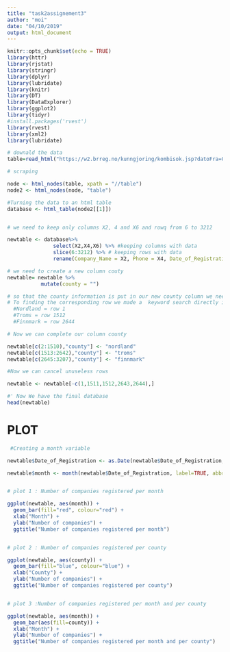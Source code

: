 ```yaml
---
title: "task2assignement3"
author: "moi"
date: "04/10/2019"
output: html_document
---
```



```r
knitr::opts_chunk$set(echo = TRUE)
library(httr)
library(rjstat)
library(stringr)
library(dplyr)
library(lubridate)
library(knitr)
library(DT)
library(DataExplorer)
library(ggplot2)
library(tidyr)
#install.packages('rvest')
library(rvest)
library(xml2)
library(lubridate)

```
```r
# downald the data
table=read_html("https://w2.brreg.no/kunngjoring/kombisok.jsp?datoFra=01.01.2018&datoTil=01.01.2019&id_region=100&id_fylke=-+-+-&id_niva1=2&id_bransje1=0")

# scraping

node <- html_nodes(table, xpath = "//table") 
node2 <- html_nodes(node, "table")

#Turning the data to an html table
database <- html_table(node2[[1]])


# we need to keep only columns X2, 4 and X6 and rowq from 6 to 3212

newtable <- database%>% 
               select(X2,X4,X6) %>% #keeping columns with data
               slice(6:3212) %>% # keeping rows with data
               rename(Company_Name = X2, Phone = X4, Date_of_Registration= X6)   

# we need to create a new column couty            
newtable= newtable %>%
           mutate(county = "") 

# so that the county information is put in our new county column we need to detect it first
# To finding the corresponding row we made a  keyword search directly in the dataset
  #Nordland = row 1
  #Troms = row 1512
  #Finnmark = row 2644

# Now we can complete our column county 

newtable[c(2:1510),"county"] <- "nordland"
newtable[c(1513:2642),"county"] <- "troms"
newtable[c(2645:3207),"county"] <- "finnmark"

#Now we can cancel unuseless rows 

newtable <- newtable[-c(1,1511,1512,2643,2644),]

#' Now We have the final database 
head(newtable)

```

# PLOT

```r

 #Creating a month variable

newtable$Date_of_Registration <- as.Date(newtable$Date_of_Registration, format="%d.%m.%Y") #Getting date of registration to date format

newtable$month <- month(newtable$Date_of_Registration, label=TRUE, abbr=FALSE)


# plot 1 : Number of companies registered per month

ggplot(newtable, aes(month)) + 
  geom_bar(fill="red", colour="red") + 
  xlab("Month") + 
  ylab("Number of companies") + 
  ggtitle("Number of companies registered per month")


# plot 2 : Number of companies registered per county

ggplot(newtable, aes(county)) + 
  geom_bar(fill="blue", colour="blue") + 
  xlab("County") + 
  ylab("Number of companies") + 
  ggtitle("Number of companies registered per county")


# plot 3 :Number of companies registered per month and per county

ggplot(newtable, aes(month)) + 
  geom_bar(aes(fill=county)) + 
  xlab("Month") + 
  ylab("Number of companies") + 
  ggtitle("Number of companies registered per month and per county")
  

```

